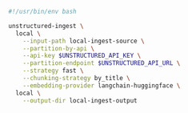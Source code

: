 ```bash CLI
#!/usr/bin/env bash

unstructured-ingest \
  local \
    --input-path local-ingest-source \
    --partition-by-api \
    --api-key $UNSTRUCTURED_API_KEY \
    --partition-endpoint $UNSTRUCTURED_API_URL \
    --strategy fast \
    --chunking-strategy by_title \
    --embedding-provider langchain-huggingface \
  local \
    --output-dir local-ingest-output
```

